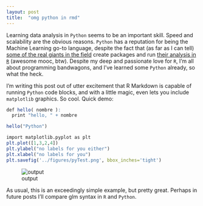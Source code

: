 ```yaml
---
layout: post
title:  "omg python in rmd"
---
```


Learning data analysis in `Python` seems to be an important skill. Speed and 
scalability are the obvious reasons. `Python` has a reputation for being the 
Machine Learning go-to language, despite the fact that (as far as I can tell) 
[some of the real giants in the field](http://tinyurl.com/lcashjn) 
create packages and run 
[their analysis in `R`](http://tinyurl.com/ht9gj5c) (awesome mooc, btw). Despite
my deep and passionate love for `R`, I'm all about programming bandwagons, 
and I've learned some `Python` already, so what the heck. 

I'm writing this post out of utter excitement that R Markdown is capable of 
running `Python` code blocks, and with a little magic, even lets you include 
`matplotlib` graphics. So cool. Quick demo:

```r
def hello( nombre ):
  print "hello, " + nombre

hello("Python")
```



```r
import matplotlib.pyplot as plt
plt.plot([1,3,2,4])
plt.ylabel("no labels for you either")
plt.xlabel("no labels for you")
plt.savefig('../figures/pyTest.png', bbox_inches='tight')
```


![output](http://tinyurl.com/js6htzm)


As usual, this is an exceedingly simple example, but pretty great. Perhaps in future 
posts I'll compare glm syntax in `R` and `Python`.